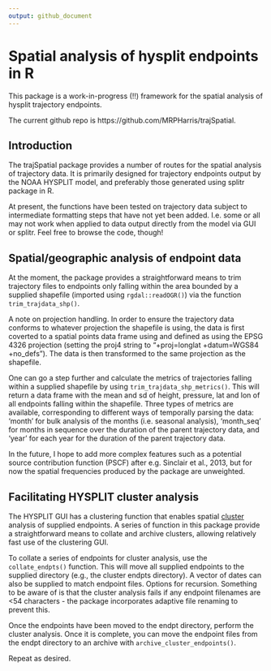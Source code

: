```yaml
---
output: github_document
---
```


# Spatial analysis of hysplit endpoints in R

This package is a work-in-progress (!!) framework for the spatial analysis of hysplit trajectory endpoints.

The current github repo is https://github.com/MRPHarris/trajSpatial.

## Introduction

The trajSpatial package provides a number of routes for the spatial analysis of trajectory data. It is primarily designed for trajectory endpoints output by the NOAA HYSPLIT model, and preferably those generated using splitr package in R. 

At present, the functions have been tested on trajectory data subject to intermediate formatting steps that have not yet been added. I.e. some or all may not work when applied to data output directly from the model via GUI or splitr. Feel free to browse the code, though! 

## Spatial/geographic analysis of endpoint data

At the moment, the package provides a straightforward means to trim trajectory files to endpoints only falling within the area bounded by a supplied shapefile (imported using `rgdal::readOGR()`) via the function `trim_trajdata_shp()`. 

A note on projection handling. In order to ensure the trajectory data conforms to whatever projection the shapefile is using, the data is first coverted to a spatial points data frame using and defined as using the EPSG 4326 projection (setting the proj4 string to "+proj=longlat +datum=WGS84 +no_defs"). The data is then transformed to the same projection as the shapefile. 

One can go a step further and calculate the metrics of trajectories falling within a supplied shapefile by using `trim_trajdata_shp_metrics()`. This will return a data frame with the mean and sd of height, pressure, lat and lon of all endpoints falling within the shapefile. Three types of metrics are available, corresponding to different ways of temporally parsing the data: 'month' for bulk analysis of the months (i.e. seasonal analysis), 'month_seq' for months in sequence over the duration of the parent trajectory data, and 'year' for each year for the duration of the parent trajectory data.

In the future, I hope to add more complex features such as a potential source contribution function (PSCF) after e.g. Sinclair et al., 2013, but for now the spatial frequencies produced by the package are unweighted. 

## Facilitating HYSPLIT cluster analysis

The HYSPLIT GUI has a clustering function that enables spatial [cluster](https://www.ready.noaa.gov/documents/Tutorial/html/traj_clus.html) analysis of supplied endpoints. A series of function in this package provide a straightforward means to collate and archive clusters, allowing relatively fast use of the clustering GUI.

To collate a series of endpoints for cluster analysis, use the `collate_endpts()` function. This will move all supplied endpoints to the supplied directory (e.g., the cluster endpts directory). A vector of dates can also be supplied to match endpoint files. Options for recursion. Something to be aware of is that the cluster analysis fails if any endpoint filenames are <54 characters - the package incorporates adaptive file renaming to prevent this. 

Once the endpoints have been moved to the endpt directory, perform the cluster analysis. Once it is complete, you can move the endpoint files from the endpt directory to an archive with `archive_cluster_endpoints()`.

Repeat as desired.
